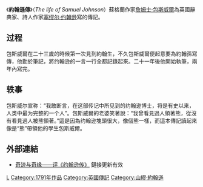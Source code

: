 {{unreferenced|time=2011-05-07T18:30:52+00:00}}
《'''約翰遜傳'''》（''The life of Samuel Johnson''）蘇格蘭作家[[詹姆士·包斯威爾|詹姆士·包斯威爾]]為英國辭典家、詩人作家[[塞缪尔·约翰逊|塞缪尔·约翰逊]]寫的傳記。
==过程==
包斯威爾在二十三歲的時候第一次見到約翰生，不久包斯威爾便起意要為約翰孫寫傳，他勤於筆記，將约翰逊的一言一行全都記錄起來。二十一年後他開始執筆，兩年內寫完。
==轶事==
包斯威尔宣称：“我敢断言，在这部传记中所见到的约翰逊博士，将是有史以来，人类中最为完整的一个人”。包斯威爾的老婆笑著說：“我曾看見過人領著熊，從沒有看見過人被熊領著。”這是因為约翰逊塊頭很大，像個熊一樣，而這本傳記讀起來像是“熊”帶領他的學生包斯威爾。<!-- 《約翰生傳》是英國傳記文學裏的一部最傑出的作品。 -->

==外部連結==
*[http://www.zmw.cn/bbs/thread-17966-1-1.html 奇迹与奇缘——评《约翰逊传》] {{Wayback|url=http://www.zmw.cn/bbs/thread-17966-1-1.html |date=20161221005308 }}鏈接更新有效

[[Category:英國文學|L]]
[[Category:1791年作品|Category:1791年作品]]
[[Category:英國傳記|Category:英國傳記]]
[[Category:山繆·約翰遜|Category:山繆·約翰遜]]